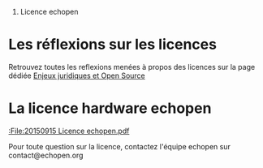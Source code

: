 # Licence echopen

= Les réflexions sur les licences =

Retrouvez toutes les reflexions menées à propos des licences sur la page dédiée [[Enjeux juridiques et Open Source]]

= La licence hardware echopen =

[[:File:20150915 Licence echopen.pdf]]

Pour toute question sur la licence, contactez l'équipe echopen sur contact@echopen.org